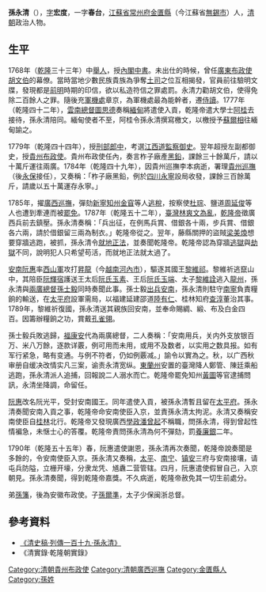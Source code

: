 {{明清人物信息框
| 姓名 = 孫永清
| 原名 =
| 圖片名稱=
| 圖片大小 =
| 圖片說明 = 
| 最高職務 =廣西巡撫
| 國家 = 大清
| 爵位 =
| 籍貫 = [[江蘇省|江蘇省]][[蘇州府|蘇州府]][[昭文縣|昭文縣]]
| 族裔 = 漢族
| 旗籍 = 
| 字號 = 字宏度
| 諡號 = 
| 出生日期 = ？
| 出生地點 = [[江蘇省|江蘇省]][[常州府|常州府]][[金匱縣|金匱縣]]
| 逝世日期 = 乾隆五十五年（1790年）四月
| 逝世地點 = [[廣西省|廣西省]][[南寧府|南寧府]]
| 墓葬 = 
| 配偶 = 
| 親屬 = [[孫繼皋|孫繼皋]] （六世祖）<br />[[孫仁溥|孫仁溥]] （祖）<br />[[孫廷鏞|孫廷鏞]] （父）<br />[[孫籓|孫籓]]（弟）<br />[[孫爾準|孫爾準]] （子）<br />[[孫慧惇|孫慧惇]]、[[孫慧翼|孫慧翼]] （孫）
| 出身 = 
| 經歷 = 
| 著作 =
}}
'''孫永清'''（{{bd|？||1790年||catIdx=S孫}}），[[字|字]]'''宏度'''，一字'''春台'''，[[江蘇省|江蘇省]][[常州府|常州府]][[金匱縣|金匱縣]]（今江蘇省[[無錫市|無錫市]]）人，[[清朝|清朝]]政治人物。
==生平==
1768年（[[乾隆|乾隆]]三十三年）中[[舉人|舉人]]，授[[內閣中書|內閣中書]]。未出仕的時候，曾任[[廣東布政使|廣東布政使]][[胡文伯|胡文伯]]的幕僚。當時當地少數民族貴族為爭奪[[土司|土司]]之位互相揭發，官員前往驗明文牒，發現都是[[明朝|前明]]時期的印信，欲以私造符信之罪處罰。永清力勸胡文伯，使得免除二百餘人之罪。隨後充[[軍機處|軍機處]]章京，為軍機處最為能幹者，遷[[侍讀|侍讀]]。1777年（乾隆四十二年），[[雲南總督|雲南總督]][[圖思德|圖思德]]奏稱[[緬甸|緬甸]]將遣使入貢，乾隆帝遣大學士[[阿桂|阿桂]]去接待，孫永清陪同。緬甸使者不至，阿桂令孫永清撰寫檄文，以檄授予[[蘇爾相|蘇爾相]]往緬甸諭之。

1779年（乾隆四十四年），授[[刑部郎中|刑部郎中]]，考選[[江西道|江西道]][[監察御史|監察御史]]。翌年超授左副都御史，授[[貴州布政使|貴州布政使]]。貴州布政使任內，奏言柞子廠產[[黑鉛|黑鉛]]，課餘三十餘萬斤，請以十萬斤運往兩廣。1784年（乾隆四十九年），因貴州巡撫李本病逝，署理[[貴州巡撫|貴州巡撫]]（後[[永保_(清朝)|永保]]接任），又奏稱：「柞子廠黑鉛，例於[[四川|四川]][[永寧|永寧]]設局收發，課餘三百餘萬斤，請歲以五十萬運存永寧。」

1785年，擢[[廣西巡撫|廣西巡撫]]，彈劾[[新寧|新寧]][[知州|知州]][[金窅|金窅]]等人[[逃稅|逃稅]]，按察使[[杜琮|杜琮]]、鹽道[[周延俊|周延俊]]等人也遭到牽連而被[[罷免|罷免]]。1787年（乾隆五十二年），[[臺灣|臺灣]][[林爽文之亂|林爽文為亂]]，[[乾隆帝|乾隆帝]]徵廣西兵前去鎮壓。孫永清奏稱：「兵出征，在例馬兵賞、借銀各十兩，步兵賞、借銀各六兩，請於借銀留三兩為制衣。」乾隆帝從之。翌年，藤縣關押的盜賊[[梁美煥|梁美煥]]想要穿牆逃跑，被抓，孫永清令[[就地正法|就地正法]]，並奏聞乾隆帝。乾隆帝認為穿牆[[逃獄|逃獄]]與[[劫獄|劫獄]]不同，說明犯人只希望苟活，而就地正法就太過了。

[[越南|安南]][[阮惠|阮惠]]率[[西山朝|西山軍]]攻打[[昇龍|昇龍]]（今[[越南|越南]][[河內市|河內市]]），驅逐其國王[[黎維祁|黎維祁]]。黎維祈逃竄山中，其陪臣[[阮輝宿|阮輝宿]]護送王太后[[阮氏玉素|阮氏玉素]]、王后[[阮氏玉端|阮氏玉端]]、太子[[黎維詮|黎維詮]]逃入[[龍州|龍州]]，孫永清與[[兩廣總督|兩廣總督]][[孫士毅|孫士毅]]同時奏聞此事。孫士毅[[清越戰爭|出兵安南]]，孫永清則駐守[[南寧|南寧]]負責糧餉的輸送，在[[太平府_(广西省)|太平府]]設軍需局，以福建延建邵道[[陸有仁|陸有仁]]、桂林知府[[查淳|查淳]]董治其事。1789年，黎維祈復國，孫永清送其親族回安南，並奉命賜綢、緞、布及白金四百。因籌辦糧餉之功，賞戴[[孔雀翎|孔雀翎]]。

孫士毅兵敗逃歸，[[福康安|福康安]]代為兩廣總督，二人奏稱：「安南用兵，关内外支放银百万、米八万餘，逐款详覈，例可用而未用，或用不及数者，以实用之数具报。如有军行紧急，略有变通。与例不符者，仍如例覈减。」諭令以實為之。秋，以广西秋审册自缓决改情实凡三案，谕责永清宽纵。[[東蘭州|東蘭州]]安置的臺灣降人鄭管、陳廷乘船逃跑，孫永清派人追捕，回報說二人溺水而亡。乾隆帝罷免知州[[黃圖|黃圖]]等官逮捕問訊，永清坐降調，命留任。

[[阮惠|阮惠]]改名阮光平，受封安南國王。同年遣使入貢，被孫永清暫且留在[[太平府_(广西省)|太平府]]。孫永清奏聞安南入貢之事，乾隆帝命安南使臣入京，並責孫永清太拘泥。永清又奏稱安南使臣自[[桂林|桂林]]北行。乾隆帝又發現廣西[[學政|學政]][[潘曾起|潘曾起]]不稱職，問孫永清，得到曾起性情褊急，未惬士心的答覆。乾隆帝責問孫永清為何不彈劾，罰[[養廉銀|養廉銀]]二年。

1790年（乾隆五十五年）春，阮惠遣使謝恩，孫永清再次奏聞，乾隆帝說奏聞是多餘的，令安南使臣入京。孫永清又奏稱，[[太平府_(廣西省)|太平]]、[[南宁|南宁]]、[[镇安|镇安]]三府与安南接壤，请屯兵防隘，立栅开壕，分隶龙凭、馗纛二营管辖。四月，阮惠遣使假冒自己，入京朝見。孫永清奏聞，得到乾隆帝嘉獎。不久病逝，乾隆帝赦免其一切生前處分。

弟[[孫籓|孫籓]]，後為安徽布政使。子[[孫爾準|孫爾準]]，太子少保闽浙总督。
==參考資料==
*[http://www.guoxue.com/shibu/24shi/qingshigao/qsgx_332.htm 《清史稿·列傳一百十九·孫永清》]{{Wayback|url=http://www.guoxue.com/shibu/24shi/qingshigao/qsgx_332.htm |date=20131025050706 }}
*《清實錄·乾隆朝實錄》

{{start box}}
{{s-off}}
{{succession box|[[李本|李本]]|[[汪新|汪新]]|[[貴州布政使|貴州布政使]]|<small>乾隆四十五年七月癸卯－乾隆五十年正月丁巳<br>（1780年－1785年）</small>}}
{{succession box|[[吳垣|吳垣]]|[[陳用敷|陳用敷]]|[[廣西巡撫|廣西巡撫]]|<small>乾隆五十年正月丁巳－五十五年四月乙卯<br>（1785年－1790年）</small>}}
{{end box}}

{{清朝四庫全書館職官}}
[[Category:清朝貴州布政使|Category:清朝貴州布政使]]
[[Category:清朝廣西巡撫|Category:清朝廣西巡撫]]
[[Category:金匱縣人|Category:金匱縣人]]
[[Category:孫姓|Category:孫姓]]